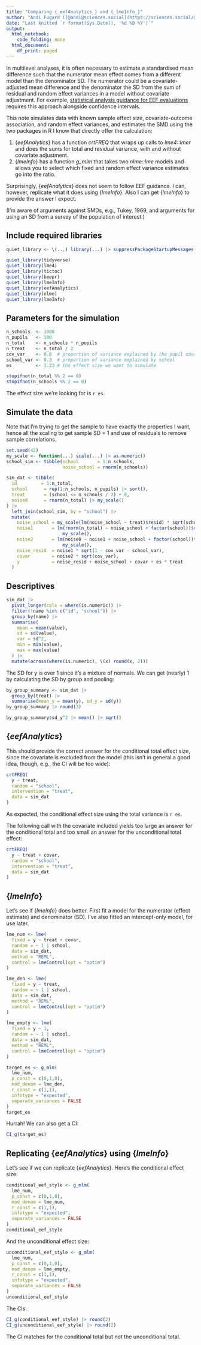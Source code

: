 ```yaml
---
title: "Comparing {_eefAnalytics_} and {_lmeInfo_}"
author: "Andi Fugard ([@andi@sciences.social](https://sciences.social/@andi))"
date: "Last knitted `r format(Sys.Date(), '%d %B %Y')`"
output:
  html_notebook:
    code_folding: none
  html_document:
    df_print: paged
---
```



In multilevel analyses, it is often necessary to estimate a standardised mean difference such that the numerator mean effect comes from a different model than the denominator SD. The numerator could be a covariate-adjusted mean difference and the denominator the SD from the sum of residual and random effect variances in a model without covariate adjustment. For example,  [statistical analysis guidance for EEF evaluations](https://educationendowmentfoundation.org.uk/projects-and-evaluation/evaluation/evaluation-guidance-and-resources/evaluation-design) requires this approach alongside confidence intervals.

This note simulates data with known sample effect size, covariate-outcome association, and random effect variances, and estimates the SMD using the two packages in R I know that directly offer the calculation:

1. {_eefAnalytics_} has a function _crtFREQ_ that wraps up calls to _lme4::lmer_ and does the sums for total and residual variance, with and without covariate adjustment.
2. {_lmeInfo_} has a function _g_mlm_ that takes two _nlme::lme_ models and allows you to select which fixed and random effect variance estimates go into the ratio.

Surprisingly, {_eefAnalytics_} does not seem to follow EEF guidance. I can, however, replicate what it does using {_lmeInfo_}. Also I can get {_lmeInfo_} to provide the answer I expect.

(I'm aware of arguments against SMDs, e.g., Tukey, 1969, and arguments for using an SD from a survey of the population of interest.)


## Include required libraries

```r
quiet_library <- \(...) library(...) |> suppressPackageStartupMessages()

quiet_library(tidyverse)
quiet_library(lme4)
quiet_library(tictoc)
quiet_library(beepr)
quiet_library(lmeInfo)
quiet_library(eefAnalytics)
quiet_library(nlme)
quiet_library(lmeInfo)
```


## Parameters for the simulation

```r
n_schools  <- 1000
n_pupils   <- 100
n_total    <- n_schools * n_pupils
n_treat    <- n_total / 2
cov_var    <- 0.6  # proportion of variance explained by the pupil covariate
school_var <- 0.3  # proportion of variance explained by school
es         <- 1.23 # the effect size we want to simulate

stopifnot(n_total %% 2 == 0)
stopifnot(n_schools %% 2 == 0)
```


The effect size we're looking for is `r es`.


## Simulate the data

Note that I'm trying to get the sample to have exactly the properties I want, hence all the scaling to get sample SD = 1 and use of residuals to remove sample correlations.

```r
set.seed(42)
my_scale <- function(...) scale(...) |> as.numeric()
school_sim <- tibble(school       = 1:n_schools,
                     noise_school = rnorm(n_schools))

sim_dat <- tibble(
  id         = 1:n_total,
  school      = rep(1:n_schools, n_pupils) |> sort(),
  treat       = (school <= n_schools / 2) + 0,
  noise0      = rnorm(n_total) |> my_scale()
) |>
  left_join(school_sim, by = "school") |>
  mutate(
    noise_school = my_scale(lm(noise_school ~ treat)$resid) * sqrt(school_var),
    noise1       = lm(rnorm(n_total) ~ noise_school + factor(school))$resid |>
                     my_scale(),
    noise2       = lm(noise0 ~ noise1 + noise_school + factor(school))$resid |>
                     my_scale(),
    noise_resid  = noise1 * sqrt(1 - cov_var - school_var),
    covar        = noise2 * sqrt(cov_var),
    y            = noise_resid + noise_school + covar + es * treat
  )
```


## Descriptives

```r
sim_dat |>
  pivot_longer(cols = where(is.numeric)) |>
  filter(!name %in% c("id", "school")) |>
  group_by(name) |>
  summarise(
    mean = mean(value),
    sd = sd(value),
    var = sd^2,
    min = min(value),
    max = max(value)
  ) |>
  mutate(across(where(is.numeric), \(x) round(x, 2)))
```


The SD for y is over 1 since it's a mixture of normals. We can get (nearly) 1 by calculating the SD by group and pooling:


```r
by_group_summary <- sim_dat |>
  group_by(treat) |>
  summarise(mean_y = mean(y), sd_y = sd(y))
by_group_summary |> round(3)
```


```r
by_group_summary$sd_y^2 |> mean() |> sqrt()
```


## {_eefAnalytics_}

This should provide the correct answer for the conditional total effect size, since the covariate is excluded from the model (this isn't in general a good idea, though, e.g., the CI will be too wide):

```r
crtFREQ(
  y ~ treat,
  random = "school",
  intervention = "treat",
  data = sim_dat
)
```

As expected, the conditional effect size using the total variance is `r es`.


The following call with the covariate included yields too large an answer for the conditional total and too small an answer for the unconditional total effect:

```r
crtFREQ(
  y ~ treat + covar,
  random = "school",
  intervention = "treat",
  data = sim_dat
)
```


## {_lmeInfo_}

Let's see if {_lmeInfo_} does better. First fit a model for the numerator (effect estimate) and denominator (SD). I've also fitted an intercept-only model, for use later.

```r
lme_num <- lme(
  fixed = y ~ treat + covar,
  random = ~ 1 | school,
  data = sim_dat,
  method = "REML",
  control = lmeControl(opt = "optim")
)

lme_den <- lme(
  fixed = y ~ treat,
  random = ~ 1 | school,
  data = sim_dat,
  method = "REML",
  control = lmeControl(opt = "optim")
)

lme_empty <- lme(
  fixed = y ~ 1,
  random = ~ 1 | school,
  data = sim_dat,
  method = "REML",
  control = lmeControl(opt = "optim")
)
```


```r
target_es <- g_mlm(
  lme_num,
  p_const = c(0,1,0),
  mod_denom = lme_den,
  r_const = c(1,1),
  infotype = "expected",
  separate_variances = FALSE
)
target_es
```

Hurrah! We can also get a CI:

```r
CI_g(target_es)
```


## Replicating {_eefAnalytics_} using {_lmeInfo_}

Let's see if we can replicate {_eefAnalytics_}. Here's the conditional effect size:

```r
conditional_eef_style <- g_mlm(
  lme_num,
  p_const = c(0,1,0),
  mod_denom = lme_num,
  r_const = c(1,1),
  infotype = "expected",
  separate_variances = FALSE
)
conditional_eef_style
```

And the unconditional effect size:

```r
unconditional_eef_style <- g_mlm(
  lme_num,
  p_const = c(0,1,0),
  mod_denom = lme_empty,
  r_const = c(1,1),
  infotype = "expected",
  separate_variances = FALSE
)
unconditional_eef_style
```

The CIs:

```r
CI_g(conditional_eef_style) |> round(2)
CI_g(unconditional_eef_style) |> round(2)
```

The CI matches for the conditional total but not the unconditional total.

